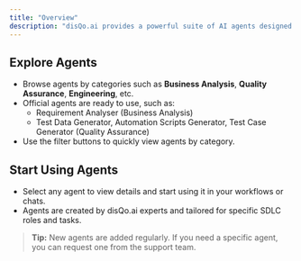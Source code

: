 ```yaml
---
title: "Overview"
description: "disQo.ai provides a powerful suite of AI agents designed to automate and enhance tasks across the Software Development Life Cycle (SDLC)."
---
```


## Explore Agents

- Browse agents by categories such as **Business Analysis**, **Quality Assurance**, **Engineering**, etc.
- Official agents are ready to use, such as:
  - Requirement Analyser (Business Analysis)
  - Test Data Generator, Automation Scripts Generator, Test Case Generator (Quality Assurance)
- Use the filter buttons to quickly view agents by category.

## Start Using Agents

- Select any agent to view details and start using it in your workflows or chats.
- Agents are created by disQo.ai experts and tailored for specific SDLC roles and tasks.

> **Tip:** New agents are added regularly. If you need a specific agent, you can request one from the support team.

